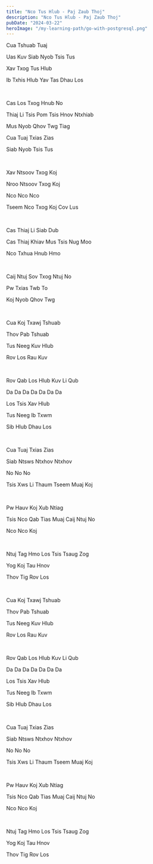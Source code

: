 ```yaml
---
title: "Nco Tus Hlub - Paj Zaub Thoj"
description: "Nco Tus Hlub - Paj Zaub Thoj"
pubDate: "2024-03-22"
heroImage: "/my-learning-path/go-with-postgresql.png"
---
```


Cua Tshuab Tuaj

Uas Kuv Siab Nyob Tsis Tus

Xav Txog Tus Hlub

Ib Txhis Hlub Yav Tas Dhau Los

<br />

Cas Los Txog Hnub No

Thiaj Li Tsis Pom Tsis Hnov Ntxhiab

Mus Nyob Qhov Twg Tiag

Cua Tuaj Txias Zias

Siab Nyob Tsis Tus

<br />

Xav Ntsoov Txog Koj

Nroo Ntsoov Txog Koj

Nco Nco Nco

Tseem Nco Txog Koj Cov Lus

<br />

Cas Thiaj Li Siab Dub

Cas Thiaj Khiav Mus Tsis Nug Moo

Nco Txhua Hnub Hmo

<br />

Caij Ntuj Sov Txog Ntuj No

Pw Txias Twb To

Koj Nyob Qhov Twg

<br />

Cua Koj Txawj Tshuab

Thov Pab Tshuab

Tus Neeg Kuv Hlub

Rov Los Rau Kuv

<br />

Rov Qab Los Hlub Kuv Li Qub

Da Da Da Da Da Da Da

Los Tsis Xav Hlub

Tus Neeg Ib Txwm

Sib Hlub Dhau Los

<br />

Cua Tuaj Txias Zias

Siab Ntsws Ntxhov Ntxhov

No No No

Tsis Xws Li Thaum Tseem Muaj Koj

<br />

Pw Hauv Koj Xub Ntiag

Tsis Nco Qab Tias Muaj Caij Ntuj No

Nco Nco Koj

<br />

Ntuj Tag Hmo Los Tsis Tsaug Zog

Yog Koj Tau Hnov

Thov Tig Rov Los

<br />

Cua Koj Txawj Tshuab

Thov Pab Tshuab

Tus Neeg Kuv Hlub

Rov Los Rau Kuv

<br />

Rov Qab Los Hlub Kuv Li Qub

Da Da Da Da Da Da Da

Los Tsis Xav Hlub

Tus Neeg Ib Txwm

Sib Hlub Dhau Los

<br />

Cua Tuaj Txias Zias

Siab Ntsws Ntxhov Ntxhov

No No No

Tsis Xws Li Thaum Tseem Muaj Koj

<br />

Pw Hauv Koj Xub Ntiag

Tsis Nco Qab Tias Muaj Caij Ntuj No

Nco Nco Koj

<br />

Ntuj Tag Hmo Los Tsis Tsaug Zog

Yog Koj Tau Hnov

Thov Tig Rov Los
